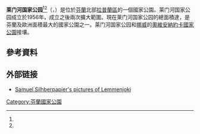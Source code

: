 {{Geobox|国家公园
<!-- *** Name section *** -->
| name                        = 莱门河国家公园
| native_name                 = {{lang|fi|Lemmenjoen kansallispuisto}}
| other_name                  = 
| other_name1                 = 
<!-- *** Category *** -->
| category_local              = [[List_of_national_parks_of_Finland|National Park of Finland]]
| category_iucn               = II
<!-- *** Image *** -->
| image                       = Lemmenjoki Autumn.JPG
| image_size                  = 
| image_caption               = 莱门河秋色
<!-- *** Country etc. *** -->
| country                     = 芬兰
| country_flag                = 1
| region                      = [[拉普兰区|拉普兰区]]
| region_type                 = [[芬兰行政区|行政区]]
| location                    = [[伊纳里|伊纳里]]、[[基蒂莱|基蒂莱]]
| lat_d              = 68     
| lat_m              = 30
| lat_s              = 
| lat_NS             = N
| long_d             = 025     
| long_m             = 30
| long_s             = 
| long_EW            = E
| elevation          =  
<!-- *** Nature *** -->
| biome                       = 
| biome_share                 = 
| biome1                      =
| biome1_share                = 
| geology                     = 
| geology1                    = 
| plant                       = 
| plant1                      = 
| animal                      = 
| animal1                     =
<!-- *** Geography *** -->
| area                        = 2850
| area1                       =
| area1_type                  =   
<!-- *** People *** -->
| established_type            = 成立
| established                 = 1956年
| established1_type           = 
| established1                = 
| management_body             = {{tsl|en|Metsähallitus|森林管理局 (芬兰)|森林管理局}}
| visitation                  = 14200
| visitation_date             = 2016年<ref name="访客2016"/>
<!-- *** Map section *** -->
| map                         = Lemmenjokinationalpark.png
| map_locator_x               = 
| map_locator_y               = 
| map_size                    = 
| map_caption                 =  莱门河及[[奥维安纳约卡国家公园|奥维安纳约卡国家公园]]，面积较大的绿色区域为莱门河国家公园，位于芬兰境内。
| map_first                   =
<!-- *** Website *** -->
| website                     = {{URL|http://www.nationalparks.fi/lemmenjokinp}}
}}

'''莱门河国家公园'''<ref name="莱门河"/><ref name="莱门河2"/>（{{lang-fi|Lemmenjoen kansallispuisto}}，{{lang-se|Leammi álbmotmeahcci}}）是位於[[芬蘭|芬蘭]]北部[[拉普蘭區|拉普蘭區]]的一個國家公園。莱门河国家公园成立於1956年，成立之後兩次擴大範圍。現在莱门河国家公园的總面積達{{convert|2850|km2|sqmi|0}}，是芬蘭及歐洲面積最大的國家公園之一。莱门河国家公园和[[挪威|挪威]]的[[奧維安納約卡國家公園|奧維安納約卡國家公園]]接壤。

==參考資料==
{{Reflist|30em|refs=
<ref name="莱门河">{{cite web | url = http://www.zhongwen.nationalparks.fi/zh/lemmenjoki | title = 莱门河国家公园 | language = zh | publisher = Metsähallitus —— 芬兰国家公园与野生动物管理中心 | accessdate = 2017-01-14 | archive-date = 2020-03-28 | archive-url = https://web.archive.org/web/20200328034902/https://zhongwen.nationalparks.fi/zh/lemmenjoki | dead-url = no }}</ref>

<ref name="莱门河2">{{cite web | url = http://www.visitfinland.com/zh/mystay/15561/ | title = 莱门河国家公园 | language = zh | publisher = 芬兰国家旅游局官方网站 | accessdate = 2017-01-14 | archive-date = 2017-01-16 | archive-url = https://web.archive.org/web/20170116162028/http://www.visitfinland.com/zh/mystay/15561/ | dead-url = no }}</ref>

<ref name="访客2016">{{cite web | url = http://www.metsa.fi/kansallispuistoittain | title = Käyntimäärät kansallispuistoittain 2016 | language = fi | publisher = Metsähallitus | date = 2017-01-26 | accessdate = 2017-02-20 | archive-url = https://web.archive.org/web/20190529070743/http://www.metsa.fi/kansallispuistoittain | archive-date = 2019-05-29 | dead-url = yes }}</ref>
}}

== 外部链接 ==
{{commonscat|Lemmenjoki National Park|position=left}}
* [http://www.swalens.be/ssi/lp/lp2.htm Samuel Silhberpapier's pictures of Lemmenjoki] {{Wayback|url=http://www.swalens.be/ssi/lp/lp2.htm |date=20210202195446 }}

{{芬兰国家公园}}

[[Category:芬蘭國家公園|Category:芬蘭國家公園]]